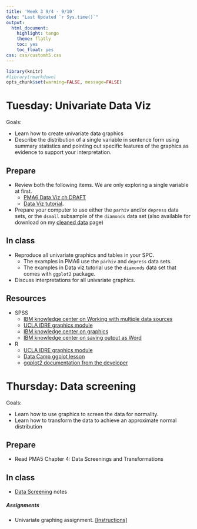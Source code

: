 ```yaml
---
title: 'Week 3 9/4 - 9/10'
date: "Last Updated `r Sys.time()`"
output:
  html_document:
    highlight: tango
    theme: flatly
    toc: yes
    toc_float: yes
css: css/customh5.css
---
```


```r
library(knitr)
#library(rmarkdown)
opts_chunk$set(warning=FALSE, message=FALSE) 
```


# Tuesday: Univariate Data Viz
Goals: 

* Learn how to create univariate data graphics
* Describe the distribution of a single variable in sentence form using summary statistics and pointing out specific features of the graphics as evidence to support your interpretation. 

## Prepare 
* Review both the following items. We are only exploring a single variable at first.
    - [PMA6 Data Viz ch DRAFT](docs/pma6_ch4_draft.pdf)
    - [Data Viz tutorial](https://norcalbiostat.github.io/MATH130/materials/day56-data-viz.html). 
* Prepare your computer to use either the `parhiv` and/or `depress` data sets, or the `dsmall` subsample of the `diamonds` data set (also available for download on my [cleaned data](https://norcalbiostat.netlify.com/data/cleaned_data/) page)
          

## In class
* Reproduce all univariate graphics and tables in your SPC. 
    - The examples in PMA6 use the `parhiv` and `depress` data sets. 
    - The examples in Data viz tutorial use the `diamonds` data set that comes with `ggplot2` package. 
* Discuss interpretations for all univariate graphics. 


## Resources
* SPSS
    - [IBM knowledge center on Working with multiple data sources](https://www.ibm.com/support/knowledgecenter/en/SSLVMB_22.0.0/com.ibm.spss.statistics.help/spss/base/multiple_datasets_intro.htm)
    - [UCLA IDRE graphics module](https://stats.idre.ucla.edu/spss/seminars/spssgraphics/graphics-in-spss/)
    - [IBM knowledge center on graphics](https://www.ibm.com/support/knowledgecenter/en/SSLVMB_22.0.0/com.ibm.spss.statistics.help/spss/base/idh_idc_cg_help_main.htm)
    - [IBM knowledge center on saving output as Word](https://www.ibm.com/support/knowledgecenter/en/SSLVMB_24.0.0/spss/tutorials/outputtut_msapps.html)
* R
    - [UCLA IDRE graphics module](https://stats.idre.ucla.edu/r/modules/exploring-data-with-graphics/)
    - [Data Camp ggplot lesson](https://www.datacamp.com/courses/data-visualization-with-ggplot2-1)
    - [ggplot2 documentation from the developer](http://ggplot2.tidyverse.org/index.html)


# Thursday: Data screening
Goals: 

* Learn how to use graphics to screen the data for normality. 
* Learn how to transform the data to achieve an approximate normal distribution

## Prepare
* Read PMA5 Chapter 4: Data Screenings and Transformations


## In class
* [Data Screening](docs/lec03_data_screen.html) notes


##### Assignments
* Univariate graphing assignment. [[Instructions]](hw/Univ_Graphing.html)

          




